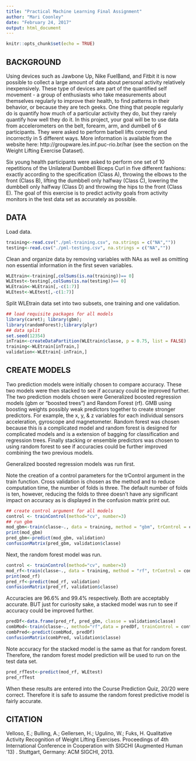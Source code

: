 ---
title: "Practical Machine Learning Final Assignment"
author: "Mari Coonley"
date: "February 24, 2017"
output: html_document
---

```{r setup, include=FALSE}
knitr::opts_chunk$set(echo = TRUE)
```

## BACKGROUND

Using devices such as Jawbone Up, Nike FuelBand, and Fitbit it is now possible to collect a large amount of data about personal activity relatively inexpensively. These type of devices are part of the quantified self movement - a group of enthusiasts who take measurements about themselves regularly to improve their health, to find patterns in their behavior, or because they are tech geeks. One thing that people regularly do is quantify how much of a particular activity they do, but they rarely quantify how well they do it. In this project, your goal will be to use data from accelerometers on the belt, forearm, arm, and dumbell of 6 participants. They were asked to perform barbell lifts correctly and incorrectly in 5 different ways. More information is available from the website here: http://groupware.les.inf.puc-rio.br/har (see the section on the Weight Lifting Exercise Dataset).

Six young health participants were asked to perform one set of 10 repetitions of the Unilateral Dumbbell Biceps Curl in five different fashions: exactly according to the specification (Class A), throwing the elbows to the front (Class B), lifting the dumbbell only halfway (Class C), lowering the dumbbell only halfway (Class D) and throwing the hips to the front (Class E).  The goal of this exercise is to predict activity goals from activity monitors in the test data set as accurately as possible.

## DATA

Load data.

```{r weight lifting exercise}
training<-read.csv("./pml-training.csv", na.strings = c("NA",""))
testing<-read.csv("./pml-testing.csv", na.strings = c("NA",""))
```

Clean and organize data by removing variables with NAs as well as omitting non essential information in the first seven variables. 
```{r clean data}
WLEtrain<-training[,colSums(is.na(training))== 0]
WLEtest<-testing[,colSums(is.na(testing))== 0]
WLEtrain<-WLEtrain[,-c(1:7)]
WLEtest<-WLEtest[,-c(1:7)]
```

Split WLEtrain data set into two subsets, one training and one validation.
```{r split data}
## load requisite packages for all models
library(caret); library(gbm); 
library(randomForest);library(plyr)
## data split
set.seed(12354)
inTrain<-createDataPartition(WLEtrain$classe, p = 0.75, list = FALSE)
training<-WLEtrain[inTrain,]
validation<-WLEtrain[-inTrain,]
```

## CREATE MODELS

Two prediction models were initially chosen to compare accuracy.  These two models were then stacked to see if accuracy could be improved further. The two prediction models chosen were Generalized boosted regression models (gbm or "boosted trees") and Random Forest (rf). GMB using boosting weights possibly weak predictors together to create stronger predictors.  For example, the x, y, & z variables for each individual sensors acceleration, gyroscope and magnetometer.  Random forest was chosen because this is a complicated model and random forest is designed for complicated models and is a extension of bagging for classification and regression trees.   Finally stacking or ensemble predictors was chosen to using random forest to see if accuracies could be further improved combining the two previous models.  

Generalized boosted regression models was run first. 

Note the creation of a control parameters for the trControl argument in the train function.  Cross validation is chosen as the method and to reduce computation time, the number of folds is three.  The default number of folds is ten, however, reducing the folds to three doesn't have any significant impact on accuracy as is displayed in the confusion matrix print out. 

```{r gbm, cache = TRUE}
## create control argument for all models
control <- trainControl(method="cv", number=3)
## run gbm
mod_gbm<-train(classe~., data = training, method = "gbm", trControl = control, verbose = FALSE)
print(mod_gbm)
pred_gbm<-predict(mod_gbm, validation)
confusionMatrix(pred_gbm, validation$classe)
```

Next, the random forest model was run.
```{r rf, cache = TRUE}
control <- trainControl(method="cv", number=3)
mod_rf<-train(classe~., data = training, method = "rf", trControl = control)
print(mod_rf)
pred_rf<-predict(mod_rf, validation)
confusionMatrix(pred_rf, validation$classe)
```

Accuracies are 96.6% and 99.4% respectively.  Both are acceptably accurate.  BUT just for curiosity sake, a stacked model was run to see if accuracy could be improved further.

```{r stacked}
predDf<-data.frame(pred_rf, pred_gbm, classe = validation$classe)
combMod<-train(classe~., method="rf",data = predDf, trainControl = control)
combPred<-predict(combMod, predDf)
confusionMatrix(combPred, validation$classe)
```
Note accuracy for the stacked model is the same as that for random forest.  Therefore, the random forest model prediction will be used to run on the test data set.

```{r test prediction}
pred_rfTest<-predict(mod_rf, WLEtest)
pred_rfTest
```
When these results are entered into the Course Prediction Quiz, 20/20 were correct.  Therefore it is safe to assume the random forest predictive model is fairly accurate. 

## CITATION
Velloso, E.; Bulling, A.; Gellersen, H.; Ugulino, W.; Fuks, H. Qualitative Activity Recognition of Weight Lifting Exercises. Proceedings of 4th International Conference in Cooperation with SIGCHI (Augmented Human '13) . Stuttgart, Germany: ACM SIGCHI, 2013.